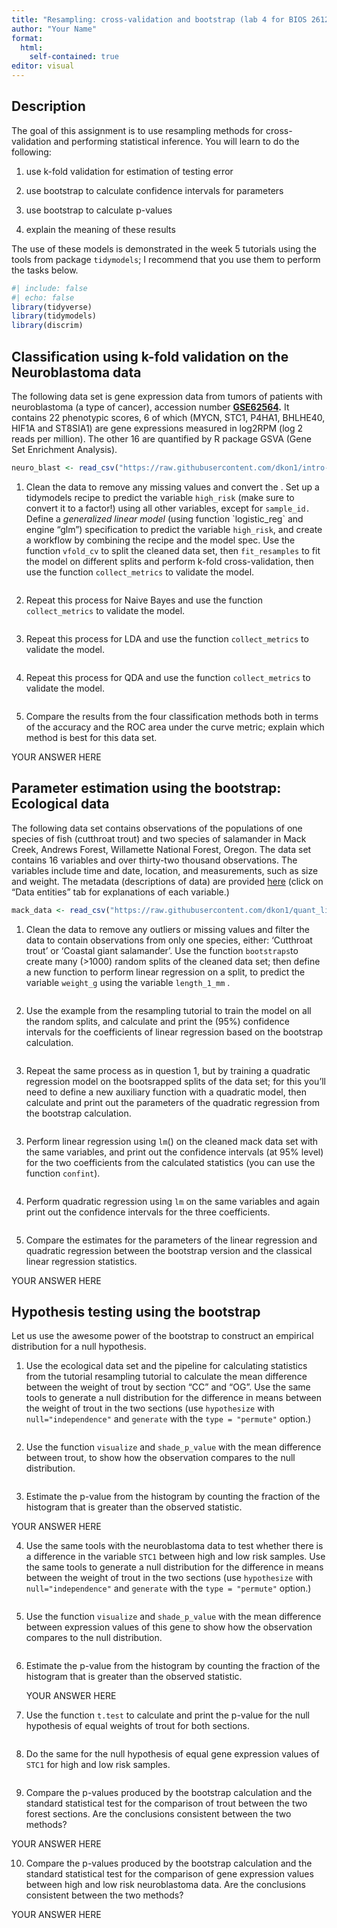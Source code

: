```yaml
---
title: "Resampling: cross-validation and bootstrap (lab 4 for BIOS 26122)"
author: "Your Name"
format: 
  html:
    self-contained: true
editor: visual
---
```


## Description

The goal of this assignment is to use resampling methods for cross-validation and performing statistical inference. You will learn to do the following:

1.  use k-fold validation for estimation of testing error

2.  use bootstrap to calculate confidence intervals for parameters

3.  use bootstrap to calculate p-values

4.  explain the meaning of these results

The use of these models is demonstrated in the week 5 tutorials using the tools from package `tidymodels`; I recommend that you use them to perform the tasks below.

```r
#| include: false
#| echo: false
library(tidyverse)
library(tidymodels)
library(discrim)
```

## Classification using k-fold validation on the Neuroblastoma data

The following data set is gene expression data from tumors of patients with neuroblastoma (a type of cancer), accession number [**GSE62564**](https://www.ncbi.nlm.nih.gov/geo/query/acc.cgi?acc=GSE62564)**.** It contains 22 phenotypic scores, 6 of which (MYCN, STC1, P4HA1, BHLHE40, HIF1A and ST8SIA1) are gene expressions measured in log2RPM (log 2 reads per million). The other 16 are quantified by R package GSVA (Gene Set Enrichment Analysis).

```r
neuro_blast <- read_csv("https://raw.githubusercontent.com/dkon1/intro-ml-bio/main/labs/data/r2_gse62564_GSVA_Metadata_selected.csv")
```

1.  Clean the data to remove any missing values and convert the . Set up a tidymodels recipe to predict the variable `high_risk` (make sure to convert it to a factor!) using all other variables, except for `sample_id.` Define a *generalized linear model* (using function \`logistic_reg\` and engine "glm") specification to predict the variable `high_risk`, and create a workflow by combining the recipe and the model spec. Use the function `vfold_cv` to split the cleaned data set, then `fit_resamples` to fit the model on different splits and perform k-fold cross-validation, then use the function `collect_metrics` to validate the model.

    ```r

    ```

2.  Repeat this process for Naive Bayes and use the function `collect_metrics` to validate the model.

    ```r

    ```

3.  Repeat this process for LDA and use the function `collect_metrics` to validate the model.

    ```r

    ```

4.  Repeat this process for QDA and use the function `collect_metrics` to validate the model.

```r


```

5.  Compare the results from the four classification methods both in terms of the accuracy and the ROC area under the curve metric; explain which method is best for this data set.

YOUR ANSWER HERE

## Parameter estimation using the bootstrap: Ecological data

The following data set contains observations of the populations of one species of fish (cutthroat trout) and two species of salamander in Mack Creek, Andrews Forest, Willamette National Forest, Oregon. The data set contains 16 variables and over thirty-two thousand observations. The variables include time and date, location, and measurements, such as size and weight. The metadata (descriptions of data) are provided [here](https://portal.edirepository.org/nis/metadataviewer?packageid=knb-lter-and.4027.14) (click on "Data entities" tab for explanations of each variable.)

```r
mack_data <- read_csv("https://raw.githubusercontent.com/dkon1/quant_life_quarto/main/data/mack_data.csv")
```

1.  Clean the data to remove any outliers or missing values and filter the data to contain observations from only one species, either: 'Cutthroat trout' or 'Coastal giant salamander'. Use the function `bootstraps`to create many (\>1000) random splits of the cleaned data set; then define a new function to perform linear regression on a split, to predict the variable `weight_g` using the variable `length_1_mm` .

    ```r

    ```

2.  Use the example from the resampling tutorial to train the model on all the random splits, and calculate and print the (95%) confidence intervals for the coefficients of linear regression based on the bootstrap calculation.

    ```r

    ```

3.  Repeat the same process as in question 1, but by training a quadratic regression model on the bootsrapped splits of the data set; for this you'll need to define a new auxiliary function with a quadratic model, then calculate and print out the parameters of the quadratic regression from the bootstrap calculation.\

```r

```

3.  Perform linear regression using `lm`() on the cleaned mack data set with the same variables, and print out the confidence intervals (at 95% level) for the two coefficients from the calculated statistics (you can use the function `confint`).

    ```r

    ```

4.  Perform quadratic regression using `lm` on the same variables and again print out the confidence intervals for the three coefficients.

```r

```

5.  Compare the estimates for the parameters of the linear regression and quadratic regression between the bootstrap version and the classical linear regression statistics.

YOUR ANSWER HERE

## Hypothesis testing using the bootstrap

Let us use the awesome power of the bootstrap to construct an empirical distribution for a null hypothesis.

1.  Use the ecological data set and the pipeline for calculating statistics from the tutorial resampling tutorial to calculate the mean difference between the weight of trout by section "CC" and "OG". Use the same tools to generate a null distribution for the difference in means between the weight of trout in the two sections (use `hypothesize` with `null="independence"` and `generate` with the `type = "permute"` option.)

    ```r

    ```

2.  Use the function `visualize` and `shade_p_value` with the mean difference between trout, to show how the observation compares to the null distribution.

```r

```

3. Estimate the p-value from the histogram by counting the fraction of the histogram that is greater than the observed statistic.

YOUR ANSWER HERE

4.  Use the same tools with the neuroblastoma data to test whether there is a difference in the variable `STC1` between high and low risk samples. Use the same tools to generate a null distribution for the difference in means between the weight of trout in the two sections (use `hypothesize` with `null="independence"` and `generate` with the `type = "permute"` option.)

```r

```

5.  Use the function `visualize` and `shade_p_value` with the mean difference between expression values of this gene to show how the observation compares to the null distribution.

```r

```

6.  Estimate the p-value from the histogram by counting the fraction of the histogram that is greater than the observed statistic.

    YOUR ANSWER HERE

7.  Use the function `t.test` to calculate and print the p-value for the null hypothesis of equal weights of trout for both sections.

```r

```

8.  Do the same for the null hypothesis of equal gene expression values of `STC1` for high and low risk samples.

```r

```

9.  Compare the p-values produced by the bootstrap calculation and the standard statistical test for the comparison of trout between the two forest sections. Are the conclusions consistent between the two methods?

YOUR ANSWER HERE

10. Compare the p-values produced by the bootstrap calculation and the standard statistical test for the comparison of gene expression values between high and low risk neuroblastoma data. Are the conclusions consistent between the two methods?

YOUR ANSWER HERE
